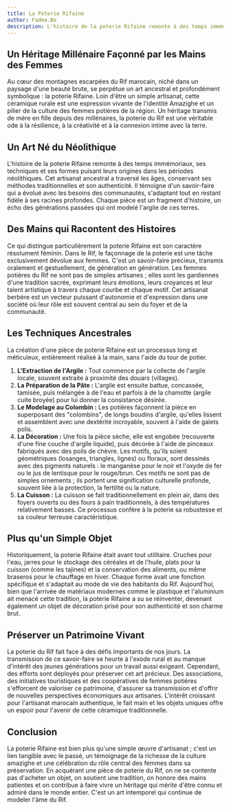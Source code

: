 ```yaml
---
title: La Poterie Rifaine
author: Fadma.Be
description: L'histoire de la poterie Rifaine remonte à des temps immémoriaux, ses techniques et ses formes puisant leurs origines dans les périodes néolithiques.
---
```


## Un Héritage Millénaire Façonné par les Mains des Femmes

Au cœur des montagnes escarpées du Rif marocain, niché dans un paysage d'une beauté brute, se perpétue un art ancestral et profondément symbolique : la poterie Rifaine. Loin d'être un simple artisanat, cette céramique rurale est une expression vivante de l'identité Amazighe et un pilier de la culture des femmes potières de la région. Un héritage transmis de mère en fille depuis des millénaires, la poterie du Rif est une véritable ode à la résilience, à la créativité et à la connexion intime avec la terre.


<BreakoutImage src="/articles/Poterie_Idadouchen1.jpg" />

## Un Art Né du Néolithique

L'histoire de la poterie Rifaine remonte à des temps immémoriaux, ses techniques et ses formes puisant leurs origines dans les périodes néolithiques. Cet artisanat ancestral a traversé les âges, conservant ses méthodes traditionnelles et son authenticité. Il témoigne d'un savoir-faire qui a évolué avec les besoins des communautés, s'adaptant tout en restant fidèle à ses racines profondes. Chaque pièce est un fragment d'histoire, un écho des générations passées qui ont modelé l'argile de ces terres.

## Des Mains qui Racontent des Histoires

Ce qui distingue particulièrement la poterie Rifaine est son caractère résolument féminin. Dans le Rif, le façonnage de la poterie est une tâche exclusivement dévolue aux femmes. C'est un savoir-faire précieux, transmis oralement et gestuellement, de génération en génération. Les femmes potières du Rif ne sont pas de simples artisanes ; elles sont les gardiennes d'une tradition sacrée, exprimant leurs émotions, leurs croyances et leur talent artistique à travers chaque courbe et chaque motif. Cet artisanat berbère est un vecteur puissant d'autonomie et d'expression dans une société où leur rôle est souvent central au sein du foyer et de la communauté.

## Les Techniques Ancestrales

La création d'une pièce de poterie Rifaine est un processus long et méticuleux, entièrement réalisé à la main, sans l'aide du tour de potier.

<ol class="list-inside list-decimal list-disc">
        <li><strong>L'Extraction de l'Argile :</strong> Tout commence par la collecte de l'argile locale, souvent extraite à proximité des douars (villages).</li>
        <li><strong>La Préparation de la Pâte :</strong> L'argile est ensuite battue, concassée, tamisée, puis mélangée à de l'eau et parfois à de la chamotte (argile cuite broyée) pour lui donner la consistance désirée.</li>
        <li><strong>Le Modelage au Colombin :</strong> Les potières façonnent la pièce en superposant des "colombins", de longs boudins d'argile, qu'elles lissent et assemblent avec une dextérité incroyable, souvent à l'aide de galets polis.</li>
        <li><strong>La Décoration :</strong> Une fois la pièce sèche, elle est engobée (recouverte d'une fine couche d'argile liquide), puis décorée à l'aide de pinceaux fabriqués avec des poils de chèvre. Les motifs, qu'ils soient géométriques (losanges, triangles, lignes) ou floraux, sont dessinés avec des pigments naturels : le manganèse pour le noir et l'oxyde de fer ou le jus de lentisque pour le rouge/brun. Ces motifs ne sont pas de simples ornements ; ils portent une signification culturelle profonde, souvent liée à la protection, la fertilité ou la nature.</li>
        <li><strong>La Cuisson :</strong> La cuisson se fait traditionnellement en plein air, dans des foyers ouverts ou des fours à pain traditionnels, à des températures relativement basses. Ce processus confère à la poterie sa robustesse et sa couleur terreuse caractéristique.</li>
</ol>


<BreakoutImage src="/articles/la_pottery_rifaine.jpg" />

## Plus qu'un Simple Objet

Historiquement, la poterie Rifaine était avant tout utilitaire. Cruches pour l'eau, jarres pour le stockage des céréales et de l'huile, plats pour la cuisson (comme les tajines) et la conservation des aliments, ou même braseros pour le chauffage en hiver. Chaque forme avait une fonction spécifique et s'adaptait au mode de vie des habitants du Rif. Aujourd'hui, bien que l'arrivée de matériaux modernes comme le plastique et l'aluminium ait menacé cette tradition, la poterie Rifaine a su se réinventer, devenant également un objet de décoration prisé pour son authenticité et son charme brut.

## Préserver un Patrimoine Vivant

La poterie du Rif fait face à des défis importants de nos jours. La transmission de ce savoir-faire se heurte à l'exode rural et au manque d'intérêt des jeunes générations pour un travail aussi exigeant. Cependant, des efforts sont déployés pour préserver cet art précieux. Des associations, des initiatives touristiques et des coopératives de femmes potières s'efforcent de valoriser ce patrimoine, d'assurer sa transmission et d'offrir de nouvelles perspectives économiques aux artisanes. L'intérêt croissant pour l'artisanat marocain authentique, le fait main et les objets uniques offre un espoir pour l'avenir de cette céramique traditionnelle.

## Conclusion

La poterie Rifaine est bien plus qu'une simple œuvre d'artisanat ; c'est un lien tangible avec le passé, un témoignage de la richesse de la culture amazighe et une célébration du rôle central des femmes dans sa préservation. En acquérant une pièce de poterie du Rif, on ne se contente pas d'acheter un objet, on soutient une tradition, on honore des mains patientes et on contribue à faire vivre un héritage qui mérite d'être connu et admiré dans le monde entier. C'est un art intemporel qui continue de modeler l'âme du Rif.
